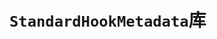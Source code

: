 # `StandardHookMetadata`库

```solidity file=<rootDir>/node_modules/@hyperlane-xyz/core/contracts/hooks/libs/StandardHookMetadata.sol
```
